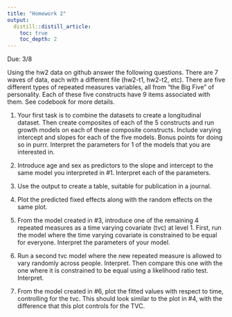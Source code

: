 ```yaml
---
title: "Homework 2"
output:
  distill::distill_article:
    toc: true
    toc_depth: 2
---
```


Due: 3/8

Using the hw2 data on github answer the following questions. There are 7 waves of data, each with a different file (hw2-t1, hw2-t2, etc). There are five different types of repeated measures variables, all from "the Big Five" of personality. Each of these five constructs have 9 items associated with them. See codebook for more details. 


1. Your first task is to combine the datasets to create a longitudinal dataset. Then create composites of each of the 5 constructs and run growth models on each of these composite constructs. Include varying intercept and slopes for each of the five models. Bonus points for doing so in purrr. Interpret the parameters for 1 of the models that you are interested in. 

2. Introduce age and sex as predictors to the slope and intercept to the same model you interpreted in #1. Interpret each of the parameters.  

3. Use the output to create a table, suitable for publication in a journal. 

4. Plot the predicted fixed effects along with the random effects on the same plot. 

5. From the model created in #3, introduce one of the remaining 4 repeated measures as a time varying covariate (tvc) at level 1. First, run the model where the time varying covariate is constrained to be equal for everyone. Interpret the parameters of your model. 

6. Run a second tvc model where the new repeated measure is allowed to vary randomly across people. Interpret. Then compare this one with the one where it is constrained to be equal using a likelihood ratio test. Interpret.    

7. From the model created in #6, plot the fitted values with respect to time, controlling for the tvc. This should look similar to the plot in #4, with the difference that this plot controls for the TVC.  



